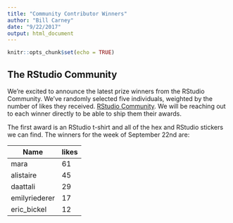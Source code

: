 ```yaml
---
title: "Community Contributor Winners"
author: "Bill Carney"
date: "9/22/2017"
output: html_document
---
```


```r
knitr::opts_chunk$set(echo = TRUE)
```

## The RStudio Community

We're excited to announce the latest prize winners from the RStudio Community.  We've randomly selected five individuals, weighted by the number of likes they received.  [RStudio Community](https://community.rstudio.com/). We will be reaching out to each winner directly to be able to ship them their awards.

The first award is an RStudio t-shirt and all of the hex and RStudio stickers we can find.  The winners for the week of September 22nd are:

Name| likes
------|-----
mara| 61 
alistaire| 45 
daattali| 29 
emilyriederer| 17 
eric_bickel| 12 
